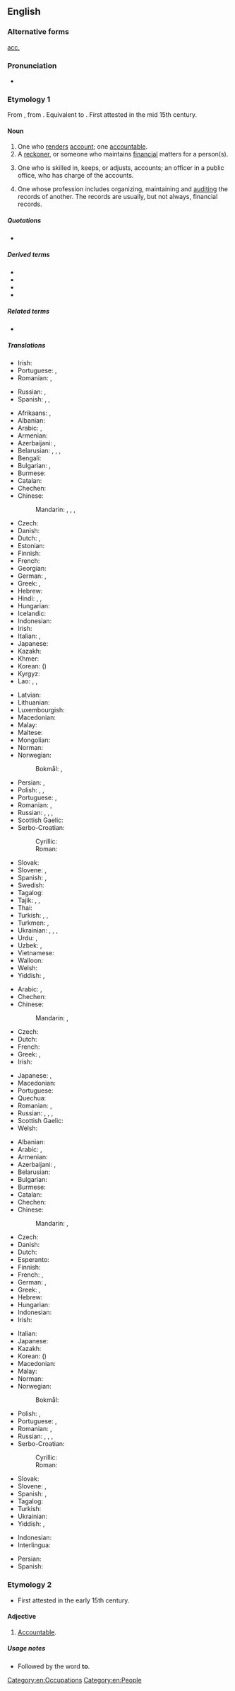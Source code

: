 ==English==

===Alternative forms===
{{sense|one who handles financial records}} [[acc.]]

===Pronunciation===
* {{a|US}} {{IPA|/ə.ˈkaʊn.tənt/|lang=en}}

===Etymology 1===
From {{etyl|enm|en}}, from {{etyl|frm|en}} {{m|frm|acuntant}}. Equivalent to {{suffix|account|ant|lang=en}}. First attested in the mid 15th century.

====Noun====
{{wikipedia}}
{{en-noun}}

# One who [[render]]s [[account]]; one [[accountable]].
# A [[reckoner]], or someone who maintains [[financial]] matters for a person(s).
# {{lb|en|accounting}} One who is skilled in, keeps, or adjusts, accounts; an officer in a public office, who has charge of the accounts.
# {{lb|en|accounting}} One whose profession includes organizing, maintaining and [[audit]]ing the records of another. The records are usually, but not always, financial records.

=====Quotations=====
* {{quote-book|year=1900
|author=Francis William Pixley
|title=Accountancy — constructive and recording accountancy (Sir Isaac Pitman & Sons Ltd, London).
|url=http://www.archive.org/download/accountancyconst00pixluoft/accountancyconst00pixluoft.pdf Archive.org
|volume=1
|page=4
|passage=The word '''Accountant''' is derived from the French word ''[[compter]]'', which took its origin from the Latin word ''[[computare]]''. The word was formerly written in English as "[[accomptant]]", but in process of time the word, which was always pronounced by dropping the "p", became gradually changed both in [[pronunciation]] and in [[orthography]] to its present form.}}

=====Derived terms=====
* {{l|en|accountant general}}
* {{l|en|chartered accountant}}
* {{l|en|Certified National Accountant}}
* {{l|en|management accountant}}

=====Related terms=====
* {{l|en|account}}

=====Translations=====
{{trans-top|one who renders account; one accountable}}
* Irish: {{t|ga|cuntasóir|m}}
* Portuguese: {{t+|pt|contador|m}}, {{t|pt|contadora|f}}
* Romanian: {{t+|ro|contabil|m}}, {{t+|ro|contabilă|f}}
{{trans-mid}}
* Russian: {{t+|ru|отве́тчик|m}}, {{t+|ru|отве́тчица|f}}
* Spanish: {{qualifier|Latin America}} {{t+|es|contador|m}}, {{t+|es|contadora|f}}, {{qualifier|Spain}} {{t+|es|contable|m|f}}
{{trans-bottom}}

{{trans-top|a reckoner, or someone who maintains financial matters for a person(s)}}
* Afrikaans: {{t|af|rekenmeester}}, {{t|af|boekhouer}}
* Albanian: {{t+|sq|llogaritar|m}}
* Arabic: {{t|ar|مُحَاسِب|m}}, {{t|ar|مُحَاسِبَة|f}}
* Armenian: {{t+|hy|հաշվապահ|sc=Armn}}
* Azerbaijani: {{t|az|mühasib}}, {{t|az|buxalter}}
* Belarusian: {{t|be|бухга́лтар|m}}, {{t|be|бухга́лтарка|f}}, {{t|be|рахункаво́д|m}}, {{t|be|рахункаво́дка|f}}
* Bengali: {{t|bn|হিসাবরক্ষক|tr=hisabôrôkshôk|sc=Beng}}
* Bulgarian: {{t|bg|счетоводи́тел|m}}, {{t|bg|счетоводи́телка|f}}
* Burmese: {{t+|my|စာရင်းကိုင်}}
* Catalan: {{t|ca|comptable|m|f}}
* Chechen: {{t|ce|бухгалтер}}
* Chinese:
*: Mandarin: {{t+|cmn|會計|sc=Hani}}, {{t+|cmn|会计|tr=kuàijì|sc=Hani}}, {{t+|cmn|會計師|sc=Hani}}, {{t+|cmn|会计师|tr=kuàijìshī|sc=Hani}}
* Czech: {{t+|cs|účetní|m}}
* Danish: {{t|da|bogholder|c}}
* Dutch: {{t+|nl|boekhouder|m}}, {{t+|nl|accountant|m}}
* Estonian: {{t+|et|raamatupidaja}}
* Finnish: {{t+|fi|kirjanpitäjä}}
* French: {{t+|fr|comptable|m|f}}
* Georgian: {{t|ka|ბუღალტერი}}
* German: {{t+|de|Buchhalter|m}}, {{t+|de|Buchhalterin|f}}
* Greek: {{t+|el|λογιστής|m}}, {{t+|el|λογίστρια|f}}
* Hebrew: {{t+|he|רוֹאֵה חֶשְׁבּוֹן|m|tr=ro'é kheshbón}}
* Hindi: {{t+|hi|मुनीम|m}}, {{t|hi|लेखाकार|m}}, {{t+|hi|अकाउंटेंट}}
* Hungarian: {{t+|hu|könyvelő}}
* Icelandic: {{t|is|endurskoðandi|m}}
* Indonesian: {{t+|id|akuntan}}
* Irish: {{t|ga|cuntasóir|m}}
* Italian: {{t+|it|contabile|m}}, {{t+|it|ragioniere|m}}
* Japanese: {{t+|ja|会計士|tr=かいけいし, kaikeishi}}
* Kazakh: {{t|kk|бухгалтер|sc=Cyrl}}
* Khmer: {{t+|km|គណនេយ្យករ|tr=kʊənnaʔneykɑɑ, keaʔnaʔnəykɑɑ}}
* Korean: {{t+|ko|회계사}} ({{t+|ko|會計士}})
* Kyrgyz: {{t+|ky|бухгалтер|sc=Cyrl}}
* Lao: {{t|lo|ຄະນະກະ}}, {{t|lo|ສມຸບັນຊີ}}, {{t|lo|ນັກບັນຊີ}}
{{trans-mid}}
* Latvian: {{t|lv|grāmatvedis|m}}
* Lithuanian: {{t+|lt|buhalteris|m}}
* Luxembourgish: {{t|lb|Comptabel|m}}
* Macedonian: {{t|mk|сметково́дител|m}}
* Malay: {{t|ms|akauntan}}
* Maltese: {{t|mt|accountant|m}}
* Mongolian: {{t|mn|нягтлан бодогч|sc=Cyrl}}
* Norman: {{t|nrf|comptabl'ye|m|f}}
* Norwegian:
*: Bokmål: {{t|nb|regnskapsfører|m}}, {{t|nb|bokholder|m}}
* Persian: {{t+|fa|محاسب|tr=mohâseb|sc=fa-Arab}}, {{t|fa|حساب‌دار|tr=hesâb-dâr|sc=fa-Arab}}
* Polish: {{t+|pl|księgowy|m-pr}}, {{t|pl|księgowa|f}}, {{t+|pl|buchalter|m-pr}} {{qualifier|dated}}
* Portuguese: {{t+|pt|contador|m}}, {{t+|pt|contabilista|m|f}}
* Romanian: {{t+|ro|contabil|m}}, {{t+|ro|contabilă|f}}
* Russian: {{t+|ru|бухга́лтер|m}}, {{t+|ru|бухга́лтерша|f}}, {{t+|ru|счетово́д|m}}, {{t+|ru|счетово́дка|f}}
* Scottish Gaelic: {{t|gd|cunntasair|m}}
* Serbo-Croatian:
*: Cyrillic: {{t|sh|рачуновођа|m}}
*: Roman: {{t+|sh|računovođa|m}}
* Slovak: {{t|sk|účtovný|m}}
* Slovene: {{t|sl|računovodja|m}}, {{t|sl|računovodkinja|f}}
* Spanish: {{t+|es|contable|m}} {{qualifier|Spain}}, {{t+|es|contador|m}} {{qualifier|Latin America}}
* Swedish: {{t+|sv|bokhållare|c}}
* Tagalog: {{t+|tl|tagapagtuos}}
* Tajik: {{t|tg|бухгалтер|sc=Cyrl}}, {{t|tg|муҳосиб|sc=Cyrl}}, {{t|tg|ҳисобчӣ|sc=Cyrl}}
* Thai: {{t|th|นักบัญชี|tr=nák banchee}}
* Turkish: {{t+|tr|muhasebeci}}, {{t+|tr|muhasip}}, {{t+|tr|sayman}}
* Turkmen: {{t|tk|hasapçy}}, {{t+|tk|buhgalter}}
* Ukrainian: {{t+|uk|бухга́лтер|m}}, {{t+|uk|бухга́лтерка|f}}, {{t|uk|рахівни́к|m}}, {{t|uk|рахівни́ця|f}}
* Urdu: {{t|ur|محاسب|m|tr=muhāsib|sc=ur-Arab}}, {{t|ur|اکاؤنٹنٹ|tr=akāunṭenṭ|sc=ur-Arab}}
* Uzbek: {{t+|uz|buxgalter}}, {{t+|uz|hisobchi}}
* Vietnamese: {{t+|vi|kế toán}}
* Walloon: {{t+|wa|contåbe|m|f}}
* Welsh: {{t|cy|cyfrifydd|m}}
* Yiddish: {{t|yi|בוכהאַלטער|m|sc=Hebr}}, {{t|yi|עקאָנאָם|m|sc=Hebr}}
{{trans-bottom}}

{{trans-top|one who is skilled in, keeps, or adjusts, accounts}}
* Arabic: {{t|ar|مُحَاسِب|m}}, {{t|ar|مُحَاسِبَة|f}}
* Chechen: {{t|ce|бухгалтер}}
* Chinese:
*: Mandarin: {{t+|cmn|會計|sc=Hani}}, {{t+|cmn|会计|tr=kuàijì|sc=Hani}}
* Czech: {{t+|cs|účetní|m}}
* Dutch: {{t+|nl|boekhouder|m}}
* French: {{t+|fr|comptable|m|f}}
* Greek: {{t+|el|λογιστής|m}}, {{t+|el|λογίστρια|f}}
* Irish: {{t|ga|cuntasóir|m}}
{{trans-mid}}
* Japanese: {{t|ja|会計係|tr=かいけいがかり, kaikei gakari}}, {{t|ja|経理担当者|tr=けいりたんとうしゃ, keiri tantōsha}}
* Macedonian: {{t|mk|сметково́дител|m}}
* Portuguese: {{t+|pt|contador|m}}
* Quechua: {{t|qu|yupanki}}
* Romanian: {{t+|ro|contabil|m}}, {{t+|ro|contabilă|f}}
* Russian: {{t+|ru|бухга́лтер|m}}, {{t+|ru|бухга́лтерша|f}}, {{t+|ru|счетово́д|m}}, {{t+|ru|счетово́дка|f}}
* Scottish Gaelic: {{t|gd|cunntasair|m}}
* Welsh: {{t|cy|cyfrifydd|m}}
{{trans-bottom}}

{{trans-top|one whose profession includes organizing, maintaining and auditing the records of another}}
* Albanian: {{t+|sq|llogaritar|m}}
* Arabic: {{t|ar|مُحَاسِب|m}}, {{t|ar|مُحَاسِبَة|f}}
* Armenian: {{t+|hy|հաշվապահ|sc=Armn}}
* Azerbaijani: {{t|az|mühasib}}, {{t|az|buxalter}}
* Belarusian: {{t|be|бухга́лтар|m}}
* Bulgarian: {{t|bg|счетоводи́тел|m}}
* Burmese: {{t+|my|စာရင်းကိုင်|sc=Mymr}}
* Catalan: {{t|ca|comptable|m|f}}
* Chechen: {{t|ce|бухгалтер}}
* Chinese:
*: Mandarin: {{t+|cmn|會計|sc=Hani}}, {{t+|cmn|会计|tr=kuàijì|sc=Hani}}
* Czech: {{t+|cs|účetní|m}}
* Danish: {{t|da|bogholder}}
* Dutch: {{t+|nl|boekhouder|m}}
* Esperanto: {{t|eo|kalkulisto}}
* Finnish: {{t+|fi|tilintarkastaja}}
* French: {{t+|fr|expert-comptable|m}}, {{t+|fr|comptable|m}}
* German: {{t+|de|Buchhalter|m}}, {{t+|de|Buchhalterin|f}}
* Greek: {{t+|el|λογιστής|m}}, {{t+|el|λογίστρια|f}}
* Hebrew: {{t+|he|רוֹאֵה חֶשְׁבּוֹן|m|tr=ro'é kheshbón}}
* Hungarian: {{t+|hu|könyvelő}}
* Indonesian: {{t+|id|akuntan}}
* Irish: {{t|ga|cuntasóir|m}}
{{trans-mid}}
* Italian: {{t+|it|ragioniere|m}}
* Japanese: {{t+|ja|会計士|tr=かいけいし, kaikeishi}}
* Kazakh: {{t|kk|бухгалтер|sc=Cyrl}}
* Korean: {{t+|ko|회계사}} ({{t+|ko|會計士}})
* Macedonian: {{t|mk|сметково́дител|m}}
* Malay: {{t|ms|akauntan}}
* Norman: {{t|nrf|comptabl'ye|m|f}}
* Norwegian:
*: Bokmål: {{t|nb|regnskapsfører}}
* Polish: {{t+|pl|księgowy|m-pr}}, {{t|pl|księgowa|f}}
* Portuguese: {{t+|pt|contador|m}}, {{t+|pt|contabilista|m|f}}
* Romanian: {{t+|ro|contabil|m}}, {{t+|ro|contabilă|f}}
* Russian: {{t+|ru|бухга́лтер|m}}, {{t+|ru|бухга́лтерша|f}}, {{t+|ru|счетово́д|m}}, {{t+|ru|счетово́дка|f}}
* Serbo-Croatian:
*: Cyrillic: {{t|sh|рачуновођа|m}}
*: Roman: {{t+|sh|računovođa|m}}
* Slovak: {{t|sk|účtovný|m}}
* Slovene: {{t|sl|računovodja|m}}, {{t|sl|računovodkinja|f}}
* Spanish: {{t+|es|contable|m}} {{qualifier|Spain}}, {{t+|es|contador|m}} {{qualifier|Latin America}}
* Tagalog: {{t|tl|tagatuos}}
* Turkish: {{t+|tr|muhasebeci}}
* Ukrainian: {{t+|uk|бухга́лтер|m}}
* Yiddish: {{t|yi|בוכהאַלטער|m}}, {{t|yi|עקאָנאָם|m}}
{{trans-bottom}}

{{checktrans-top}}
* Indonesian: {{t+check|id|akuntan}}
* Interlingua: {{t-check|ia|contabile}}
{{trans-mid}}
* Persian: {{t+check|fa|حسابدار|tr=hesāb-dār}}
* Spanish: {{t+check|es|contable}}
{{trans-bottom}}

===Etymology 2===
* First attested in the early 15th century.

====Adjective====
{{en-adj}}

# {{lb|en|obsolete}} [[accountable|Accountable]].

=====Usage notes=====
* {{sense|adjective}} Followed by the word '''to'''.

[[Category:en:Occupations]]
[[Category:en:People]]